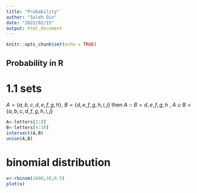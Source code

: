 ---
title: "Probability"
author: "Saleh Din"
date: "2022/02/15"
output: html_document
---

```{r setup, include=FALSE}
knitr::opts_chunk$set(echo = TRUE)
```

## Probability in R
# 1.1 sets
$A=\{a,b,c,d,e,f,g,h\} ,$
$B=\{d,e,f,g,h,i,j\}$ then 
$A\cap B={d,e,f,g,h}$ ,
$A\cup B=\{a,b,c,d,f,g,h,i,j\}$


```{r cars}
A<-letters[1:8]
B<-letters[4:10]
intersect(A,B)
union(A,B)
```
# binomial distribution 
```{r}
x<-rbinom(1000,10,0.5)
plot(x)

```

